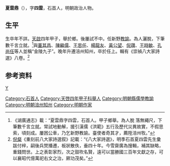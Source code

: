 '''夏雲鼎'''（{{bd|？||？}}），字'''四雲'''，石首人，明朝政治人物。

== 生平 ==
生卒年不詳。[[天啟|天啟]]四年甲子，舉於鄉。後屢試不中。任新野[[教諭|教諭]]。為人灑脫，下筆數千言立就。<ref>《湖廣通志》載：“夏雲鼎字四雲，石首人。甲子鄉舉。為人脫 落無繩尺，下筆數千言立就。常試地動解，援引漢儒《洪範》五行及歷代災異故實，不假思索，頃刻成。屢困公車，乃乞新野教諭。臺使者奇其才，薦陞涪州牧。”</ref>與[[董其昌|董其昌]]、[[陳繼儒|陳繼儒]]、[[王思任|王思任]]、[[楊龍友|楊龍友]]、[[黃公望|黃公望]]、[[倪瓚|倪瓚]]、[[王時敏|王時敏]]、[[孔尚任|孔尚任]]等人並稱“金陵九子”。晚年升遷涪州知州，卒於任上。輯有《崇禎八大家詩選》八卷。<ref>[[倪粲|倪粲]]《重刻前八大家詩選叙》記載：“《八大家詩選》，明季石首夏四雲先生彙跋付梓，嗣後兵燹播遷，板狀散佚，垂四十年。今雪齋廣為搜輯，補其缺略，重錢問世。上之表彰家烈，次之鼓吹名賢，遠可以當勝國三百年文獻之存，可以襄昭代億萬祀右文之治，厥功茂矣。”</ref>

== 参考资料 ==
{{reflist}}

{{金陵九子}}

{{Authority control}}

{{DEFAULTSORT:}}
[[category:夏姓|Y]]
[[Category:石首人|Category:石首人]]
[[Category:天啓四年甲子科舉人|Category:天啓四年甲子科舉人]]
[[Category:明朝縣儒學教諭|Category:明朝縣儒學教諭]]
[[Category:明朝涪州知州|Category:明朝涪州知州]]
[[Category:明朝作家|Category:明朝作家]]
